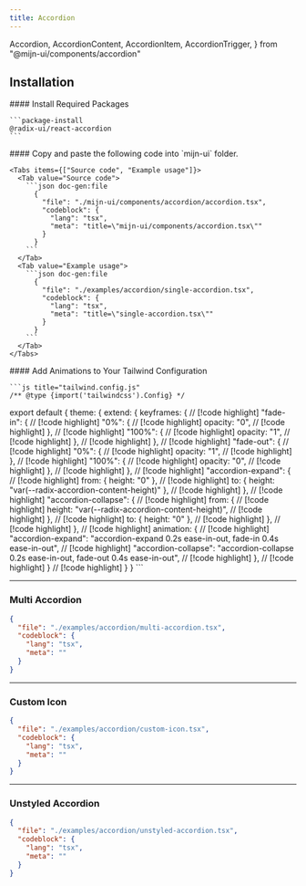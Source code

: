 ```yaml
---
title: Accordion
---
```


  Accordion,
  AccordionContent,
  AccordionItem,
  AccordionTrigger,
} from "@mijn-ui/components/accordion"


<ComponentPreview>
  <SingleAccordionExample />
</ComponentPreview>


## Installation

<Steps>
  <Step>
    #### Install Required Packages

    ```package-install
    @radix-ui/react-accordion
    ```
  </Step>

  <Step>
    #### Copy and paste the following code into  `mijn-ui` folder.

    <Tabs items={["Source code", "Example usage"]}>
      <Tab value="Source code">
        ```json doc-gen:file
          {
            "file": "./mijn-ui/components/accordion/accordion.tsx",
            "codeblock": {
              "lang": "tsx",
              "meta": "title=\"mijn-ui/components/accordion.tsx\""
            }
          }
        ```
      </Tab>
      <Tab value="Example usage">
        ```json doc-gen:file
          {
            "file": "./examples/accordion/single-accordion.tsx",
            "codeblock": {
              "lang": "tsx",
              "meta": "title=\"single-accordion.tsx\""
            }
          }
        ```
      </Tab>
    </Tabs>  
  </Step>

  <Step>
    #### Add Animations to Your Tailwind Configuration

    ```js title="tailwind.config.js"
    /** @type {import('tailwindcss').Config} */
  export default {
    theme: {
      extend: {
        keyframes: {                      // [!code highlight]
          "fade-in": {                    // [!code highlight]
            "0%": {                       // [!code highlight]
              opacity: "0",               // [!code highlight]
            },                            // [!code highlight]
            "100%": {                     // [!code highlight]
              opacity: "1",                 // [!code highlight]
            },                            // [!code highlight]
          },                              // [!code highlight]
          "fade-out": {                   // [!code highlight]
            "0%": {                       // [!code highlight]
              opacity: "1",                 // [!code highlight]
            },                            // [!code highlight]
            "100%": {                     // [!code highlight]
              opacity: "0",               // [!code highlight]
            },                            // [!code highlight]
          },                              // [!code highlight]
          "accordion-expand": {           // [!code highlight]
            from: { height: "0" },        // [!code highlight]
            to: { height: "var(--radix-accordion-content-height)" }, // [!code highlight]
          },                                                         // [!code highlight]
          "accordion-collapse": {                                    // [!code highlight]
            from: {                                                  // [!code highlight]
              height: "var(--radix-accordion-content-height)",       // [!code highlight]
            },                                                       // [!code highlight]
            to: { height: "0" },                                     // [!code highlight]
          },                                                         // [!code highlight]
        },                                                           // [!code highlight]
        animation: {                                                 // [!code highlight]
          "accordion-expand": "accordion-expand 0.2s ease-in-out, fade-in 0.4s ease-in-out",                    // [!code highlight]
          "accordion-collapse": "accordion-collapse 0.2s ease-in-out, fade-out 0.4s ease-in-out",                     // [!code highlight]
        },                                // [!code highlight]
      }                                   // [!code highlight]
    }
  }
    ```

  </Step>
</Steps>


---

### Multi Accordion

<ComponentPreview>
  <MultiAccordionExample />
</ComponentPreview>

```json doc-gen:file
{
  "file": "./examples/accordion/multi-accordion.tsx",
  "codeblock": {
    "lang": "tsx",
    "meta": ""
  }
}
```

---

### Custom Icon

<ComponentPreview>
  <AccordionCustomIconExample />
</ComponentPreview>

```json doc-gen:file
{
  "file": "./examples/accordion/custom-icon.tsx",
  "codeblock": {
    "lang": "tsx",
    "meta": ""
  }
}
```

---

### Unstyled Accordion

<ComponentPreview>
  <UnstyledAccordionExample />
</ComponentPreview>

```json doc-gen:file
{
  "file": "./examples/accordion/unstyled-accordion.tsx",
  "codeblock": {
    "lang": "tsx",
    "meta": ""
  }
}
```
